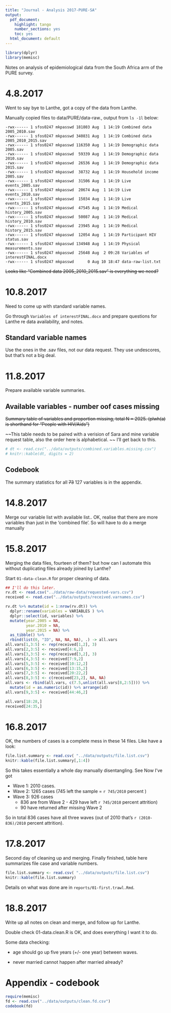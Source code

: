 ```yaml
---
title: "Journal - Analysis 2017-PURE-SA"
output:
  pdf_document: 
    highlight: tango
    number_sections: yes
    toc: yes
  html_document: default
---
```

```r
library(dplyr)
library(memisc)
```

Notes on analysis of epidemiological data from the South Africa arm of the PURE survey. 

# 4.8.2017

Went to say bye to Lanthe, got a copy of the data from Lanthe. 

Manually copied files to data/PURE/data-raw., output from `ls -1l` below:

```
-rwx------ 1 sfos0247 mkpasswd 181803 Aug  1 14:19 Combined data 2005_2010.sav
-rwx------ 1 sfos0247 mkpasswd 340831 Aug  1 14:19 Combined data 2005_2010_2015.sav
-rwx------ 1 sfos0247 mkpasswd 116350 Aug  1 14:19 Demographic data 2005.sav
-rwx------ 1 sfos0247 mkpasswd  59339 Aug  1 14:19 Demographic data 2010.sav
-rwx------ 1 sfos0247 mkpasswd  26536 Aug  1 14:19 Demographic data 2015.sav
-rwx------ 1 sfos0247 mkpasswd  38732 Aug  1 14:19 Household income 2005.sav
-rwx------ 1 sfos0247 mkpasswd  31506 Aug  1 14:19 Live events_2005.sav
-rwx------ 1 sfos0247 mkpasswd  20674 Aug  1 14:19 Live events_2010.sav
-rwx------ 1 sfos0247 mkpasswd  15034 Aug  1 14:19 Live events_2015.sav
-rwx------ 1 sfos0247 mkpasswd  47545 Aug  1 14:19 Medical history_2005.sav
-rwx------ 1 sfos0247 mkpasswd  50087 Aug  1 14:19 Medical history_2010.sav
-rwx------ 1 sfos0247 mkpasswd  23945 Aug  1 14:19 Medical history_2015.sav
-rwx------ 1 sfos0247 mkpasswd  12054 Aug  1 14:19 Participant HIV status.sav
-rwx------ 1 sfos0247 mkpasswd 134948 Aug  1 14:19 Physical measurements.sav
-rwx------ 1 sfos0247 mkpasswd  25648 Aug  2 09:28 Variables of interestFINAL.docx
-rwx------ 1 sfos0247 mkpasswd      0 Aug 10 18:47 data-raw-list.txt
```

~~Looks like "Combined data 2005_2010_2015.sav" is everything we need?~~

# 10.8.2017

Need to come up with standard variable names.

Go through `Variables of interestFINAL.docx` and prepare questions for Lanthe re data availability, and notes.


## Standard variable names

Use the ones in the .sav files, not our data request. They use undescores, but that's not a big deal.


# 11.8.2017

Prepare available variable summaries. 

## Available variables - number oof cases missing 

~~Summary table of variables and proportion missing, total N = 2025. 
(plwh(a) is shorthand for "People with HIV/Aids")~~

~~This table needs to be paired with a verision of Sara and mine variable request table, also the order here is alphabetical. ~~ I'll get back to this. 

```r
# dt <- read.csv("../data/outputs/combined.variables.missing.csv")
# knitr::kable(dt, digits = 2)
```

## Codebook

The summary statistics for all ~~73~~ 127 variables is in the appendix. 


# 14.8.2017

Merge our variable list with available list.. OK, realise that there are more variables than just in the 'combined file'. So will have to do a merge manually 

# 15.8.2017

Merging the data files, fourteen of them? but how can I automate this without duplicating files already joined by Lanthe?

Start `01-data-clean.R` for proper cleaning of data. 

```r
## I'll do this later.
rv.dt <- read.csv("../data/raw-data/requested-vars.csv")
received <- read.csv("../data/outputs/received.varnames.csv")

rv.dt %>% mutate(id = 1:nrow(rv.dt)) %>% 
  dplyr::rename(variables = VARIABLES ) %>% 
  dplyr::select(id, variables) %>% 
  mutate(year.2005 = NA, 
         year.2010 = NA,
         year.2015 = NA) %>% 
  as_tibble() %>% 
  rbind(list(0, "ID", NA, NA, NA), .) -> all.vars
all.vars[1,3:5] <- rep(received[1,2], 3)
all.vars[2,3:5] <- received[4:6,2]
all.vars[3,3:5] <- rep(received[3,2], 3)
all.vars[4,3:5] <- received[7:9,2]
all.vars[5,3:5] <- received[10:12,2]
all.vars[6,3:5] <- received[13:15,2]
all.vars[7,3:5] <- received[20:22,2]
all.vars[8,3:5] <- c(received[23,2], NA, NA)
all.vars <- rbind(all.vars, c(7.5,unlist(all.vars[8,2:5]))) %>% 
  mutate(id = as.numeric(id)) %>% arrange(id)
all.vars[9,3:5] <- received[44:46,2]

all.vars[18:28,]
received[24:35,]
```


# 16.8.2017

OK, the numbers of cases is a complete mess in these 14 files. Like have a look: 

```r
file.list.summary <- read.csv( "../data/outputs/file.list.csv")
knitr::kable(file.list.summary[,1:4])
```

So this takes essentially a whole day manually disentangling. See  Now I've got 

* Wave 1: 2010 cases. 
* Wave 2: 1265 cases (745 left the sample = `r 745/2010` percent )
* Wave 3: 926 cases 
    + 836 are from Wave 2  - 429 have left `r 745/2010` percent attrition) 
    + 90 have returned after missing Wave 2

So in total 836 cases have all three waves (out of 2010 that's `r (2010-836)/2010` percent attrition).

# 17.8.2017

Second day of cleaning up and merging. Finally finished, table here summarizes file case and variable numbers. 

```r
file.list.summary <- read.csv( "../data/outputs/file.list.csv")
knitr::kable(file.list.summary)
```

Details on what was done are in `reports/01-first.trawl.Rmd`. 

# 18.8.2017

Write up all notes on clean and merge, and follow up for Lanthe. 

Double check 01-data.clean.R is OK, and does everything I want it to do. 

Some data checking:

* age should go up five years (+/- one year) between waves. 

* never married cannot happen after married already?

# Appendix - codebook 

```r
require(memisc)
fd <- read.csv("../data/outputs/clean.fd.csv")
codebook(fd)
```